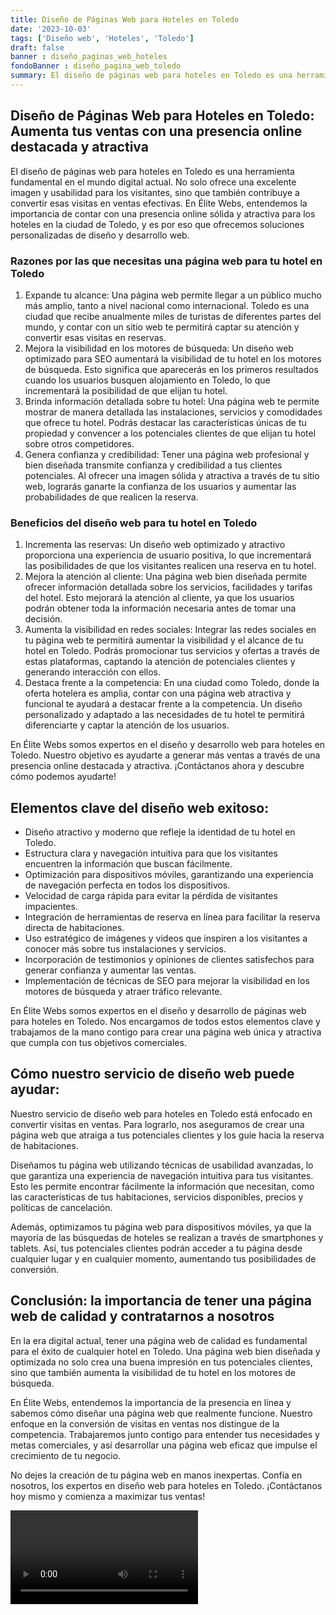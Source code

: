 ```yaml
---
title: Diseño de Páginas Web para Hoteles en Toledo
date: '2023-10-03'
tags: ['Diseño web', 'Hoteles', 'Toledo']
draft: false
banner : diseño_paginas_web_hoteles
fondoBanner : diseño_pagina_web_toledo
summary: El diseño de páginas web para hoteles en Toledo es una herramienta fundamental en el mundo digital actual. No solo ofrece una excelente imagen y usabilidad para los visitantes, sino que también contribuye a convertir esas visitas en ventas efectivas. En Élite Webs, entendemos la importancia de contar con una presencia online sólida y atractiva para los hoteles en la ciudad de Toledo, y es por eso que ofrecemos soluciones personalizadas de diseño y desarrollo web.
---
```


## Diseño de Páginas Web para Hoteles en Toledo: Aumenta tus ventas con una presencia online destacada y atractiva

El diseño de páginas web para hoteles en Toledo es una herramienta fundamental en el mundo digital actual. No solo ofrece una excelente imagen y usabilidad para los visitantes, sino que también contribuye a convertir esas visitas en ventas efectivas. En Élite Webs, entendemos la importancia de contar con una presencia online sólida y atractiva para los hoteles en la ciudad de Toledo, y es por eso que ofrecemos soluciones personalizadas de diseño y desarrollo web.

### Razones por las que necesitas una página web para tu hotel en Toledo

1. Expande tu alcance: Una página web permite llegar a un público mucho más amplio, tanto a nivel nacional como internacional. Toledo es una ciudad que recibe anualmente miles de turistas de diferentes partes del mundo, y contar con un sitio web te permitirá captar su atención y convertir esas visitas en reservas.
2. Mejora la visibilidad en los motores de búsqueda: Un diseño web optimizado para SEO aumentará la visibilidad de tu hotel en los motores de búsqueda. Esto significa que aparecerás en los primeros resultados cuando los usuarios busquen alojamiento en Toledo, lo que incrementará la posibilidad de que elijan tu hotel.
3. Brinda información detallada sobre tu hotel: Una página web te permite mostrar de manera detallada las instalaciones, servicios y comodidades que ofrece tu hotel. Podrás destacar las características únicas de tu propiedad y convencer a los potenciales clientes de que elijan tu hotel sobre otros competidores.
4. Genera confianza y credibilidad: Tener una página web profesional y bien diseñada transmite confianza y credibilidad a tus clientes potenciales. Al ofrecer una imagen sólida y atractiva a través de tu sitio web, lograrás ganarte la confianza de los usuarios y aumentar las probabilidades de que realicen la reserva.

### Beneficios del diseño web para tu hotel en Toledo

1. Incrementa las reservas: Un diseño web optimizado y atractivo proporciona una experiencia de usuario positiva, lo que incrementará las posibilidades de que los visitantes realicen una reserva en tu hotel.
2. Mejora la atención al cliente: Una página web bien diseñada permite ofrecer información detallada sobre los servicios, facilidades y tarifas del hotel. Esto mejorará la atención al cliente, ya que los usuarios podrán obtener toda la información necesaria antes de tomar una decisión.
3. Aumenta la visibilidad en redes sociales: Integrar las redes sociales en tu página web te permitirá aumentar la visibilidad y el alcance de tu hotel en Toledo. Podrás promocionar tus servicios y ofertas a través de estas plataformas, captando la atención de potenciales clientes y generando interacción con ellos.
4. Destaca frente a la competencia: En una ciudad como Toledo, donde la oferta hotelera es amplia, contar con una página web atractiva y funcional te ayudará a destacar frente a la competencia. Un diseño personalizado y adaptado a las necesidades de tu hotel te permitirá diferenciarte y captar la atención de los usuarios.

En Élite Webs somos expertos en el diseño y desarrollo web para hoteles en Toledo. Nuestro objetivo es ayudarte a generar más ventas a través de una presencia online destacada y atractiva. ¡Contáctanos ahora y descubre cómo podemos ayudarte!

<GifSeo />

<Cta />

## Elementos clave del diseño web exitoso:

- Diseño atractivo y moderno que refleje la identidad de tu hotel en Toledo.
- Estructura clara y navegación intuitiva para que los visitantes encuentren la información que buscan fácilmente.
- Optimización para dispositivos móviles, garantizando una experiencia de navegación perfecta en todos los dispositivos.
- Velocidad de carga rápida para evitar la pérdida de visitantes impacientes.
- Integración de herramientas de reserva en línea para facilitar la reserva directa de habitaciones.
- Uso estratégico de imágenes y videos que inspiren a los visitantes a conocer más sobre tus instalaciones y servicios.
- Incorporación de testimonios y opiniones de clientes satisfechos para generar confianza y aumentar las ventas.
- Implementación de técnicas de SEO para mejorar la visibilidad en los motores de búsqueda y atraer tráfico relevante.

En Élite Webs somos expertos en el diseño y desarrollo de páginas web para hoteles en Toledo. Nos encargamos de todos estos elementos clave y trabajamos de la mano contigo para crear una página web única y atractiva que cumpla con tus objetivos comerciales.

## Cómo nuestro servicio de diseño web puede ayudar:

Nuestro servicio de diseño web para hoteles en Toledo está enfocado en convertir visitas en ventas. Para lograrlo, nos aseguramos de crear una página web que atraiga a tus potenciales clientes y los guíe hacia la reserva de habitaciones.

Diseñamos tu página web utilizando técnicas de usabilidad avanzadas, lo que garantiza una experiencia de navegación intuitiva para tus visitantes. Esto les permite encontrar fácilmente la información que necesitan, como las características de tus habitaciones, servicios disponibles, precios y políticas de cancelación.

Además, optimizamos tu página web para dispositivos móviles, ya que la mayoría de las búsquedas de hoteles se realizan a través de smartphones y tablets. Así, tus potenciales clientes podrán acceder a tu página desde cualquier lugar y en cualquier momento, aumentando tus posibilidades de conversión.

## Conclusión: la importancia de tener una página web de calidad y contratarnos a nosotros

En la era digital actual, tener una página web de calidad es fundamental para el éxito de cualquier hotel en Toledo. Una página web bien diseñada y optimizada no solo crea una buena impresión en tus potenciales clientes, sino que también aumenta la visibilidad de tu hotel en los motores de búsqueda.

En Élite Webs, entendemos la importancia de la presencia en línea y sabemos cómo diseñar una página web que realmente funcione. Nuestro enfoque en la conversión de visitas en ventas nos distingue de la competencia. Trabajaremos junto contigo para entender tus necesidades y metas comerciales, y así desarrollar una página web eficaz que impulse el crecimiento de tu negocio.

No dejes la creación de tu página web en manos inexpertas. Confía en nosotros, los expertos en diseño web para hoteles en Toledo. ¡Contáctanos hoy mismo y comienza a maximizar tus ventas!

<Video />

<CtaBot job='Hoteles' city='Toledo'/>

<Gmaps query='Toledo+españa+maps' />